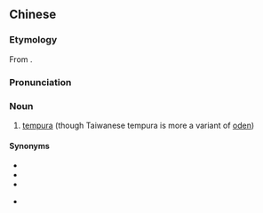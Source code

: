 ==Chinese==
{{zh-forms|gloss=-}}

===Etymology===
From {{etyl|ja|zh}} {{ja-r|天麩羅|てんぷら}}.

===Pronunciation===
{{zh-pron
|m=tián不là
|c=tim4 bat1 laat6
|cat=n
}}

===Noun===
{{zh-noun}}

# [[tempura]] (though Taiwanese tempura is more a variant of [[oden]])

====Synonyms====
* {{zh-l|天婦羅}}
* {{zh-l|天麩羅/天麸罗}}
* {{zh-l|天富羅}}
* {{sense|oden}} {{zh-l|黑輪|hēilún}}

{{zh-cat|Foods}}